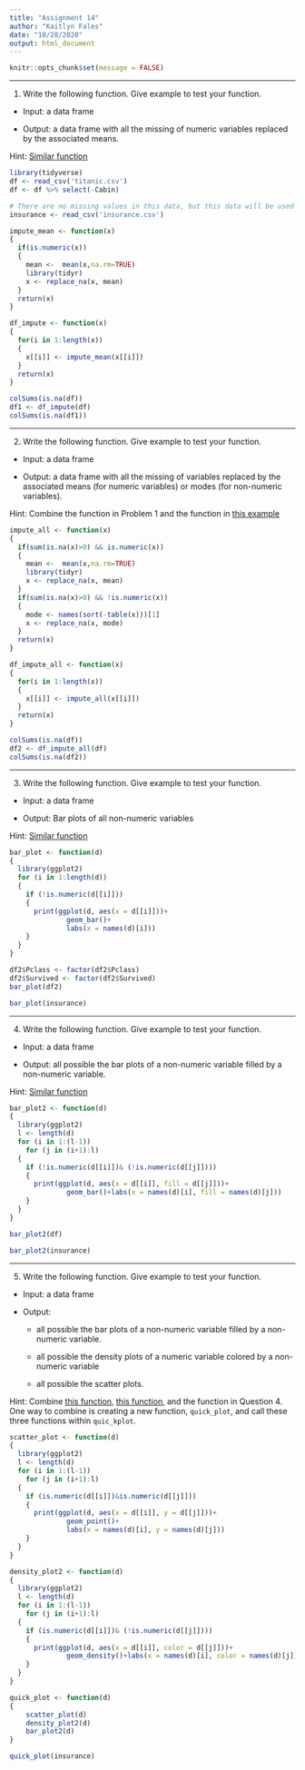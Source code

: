 ---
title: "Assignment 14"
author: "Kaitlyn Fales"
date: "10/28/2020"
output: html_document
---


```{r setup, include=FALSE}
knitr::opts_chunk$set(message = FALSE)
```

-------

1. Write the following function. Give example to test your function.

- Input: a data frame

- Output: a data frame with all the missing of numeric variables replaced by the associated means.

Hint: [Similar function](https://bryantstats.github.io/math421/gganimate/14_writing_functions.html#28)
```{r}
library(tidyverse)
df <- read_csv('titanic.csv')
df <- df %>% select(-Cabin)

# There are no missing values in this data, but this data will be used to test out the graphing functions.
insurance <- read_csv('insurance.csv')

impute_mean <- function(x)
{
  if(is.numeric(x))
  {
    mean <-  mean(x,na.rm=TRUE)
    library(tidyr)
    x <- replace_na(x, mean)
  }
  return(x)
}

df_impute <- function(x)
{
  for(i in 1:length(x))
  {
    x[[i]] <- impute_mean(x[[i]])
  }
  return(x)
}

colSums(is.na(df))
df1 <- df_impute(df)
colSums(is.na(df1))
```

-------

2. Write the following function. Give example to test your function.

- Input: a data frame

- Output: a data frame with all the missing of variables replaced by the associated means (for numeric variables) or modes (for non-numeric variables).

Hint: Combine the function in Problem 1 and the function in [this example](https://bryantstats.github.io/math421/gganimate/14_writing_functions.html#28)

```{r}
impute_all <- function(x)
{
  if(sum(is.na(x)>0) && is.numeric(x))
  {
    mean <-  mean(x,na.rm=TRUE)
    library(tidyr)
    x <- replace_na(x, mean)
  }
  if(sum(is.na(x)>0) && !is.numeric(x))
  {
    mode <- names(sort(-table(x)))[1]
    x <- replace_na(x, mode)
  }
  return(x)
}

df_impute_all <- function(x)
{
  for(i in 1:length(x))
  {
    x[[i]] <- impute_all(x[[i]])
  }
  return(x)
}

colSums(is.na(df))
df2 <- df_impute_all(df)
colSums(is.na(df2))
```

-------

3. Write the following function. Give example to test your function.

- Input: a data frame

- Output: Bar plots of all non-numeric variables

Hint: [Similar function](https://bryantstats.github.io/math421/gganimate/14_writing_functions.html#32)

```{r,warning=FALSE,message=FALSE}
bar_plot <- function(d)
{
  library(ggplot2)
  for (i in 1:length(d))
  {
    if (!is.numeric(d[[i]]))
    {
      print(ggplot(d, aes(x = d[[i]]))+ 
              geom_bar()+
              labs(x = names(d)[i]))
    }
  }
}

df2$Pclass <- factor(df2$Pclass)
df2$Survived <- factor(df2$Survived)
bar_plot(df2)

bar_plot(insurance)
```

-------

4. Write the following function. Give example to test your function.

- Input: a data frame

- Output: all possible the bar plots of a non-numeric variable filled by a non-numeric variable.

Hint: [Similar function](https://bryantstats.github.io/math421/gganimate/14_writing_functions.html#40)
```{r, warning=FALSE,message=FALSE}
bar_plot2 <- function(d)
{
  library(ggplot2)
  l <- length(d)
  for (i in 1:(l-1))
    for (j in (i+1):l)
  {
    if (!is.numeric(d[[i]])& (!is.numeric(d[[j]])))
    {
      print(ggplot(d, aes(x = d[[i]], fill = d[[j]]))+ 
              geom_bar()+labs(x = names(d)[i], fill = names(d)[j]))
    }
  }
}

bar_plot2(df)

bar_plot2(insurance)
```

-------

5. Write the following function. Give example to test your function.

- Input: a data frame

- Output: 

  - all possible the bar plots of a non-numeric variable filled by a non-numeric variable.
  
  - all possible the density plots of a numeric variable colored by a non-numeric variable
  
  - all possible the scatter plots.

Hint: Combine [this function](https://bryantstats.github.io/math421/gganimate/14_writing_functions.html#36), [this function](https://bryantstats.github.io/math421/gganimate/14_writing_functions.html#39), and the function in Question 4. One way to combine is creating a new function, `quick_plot`, and call these three functions within `quic_kplot`. 
```{r,warning=FALSE,message=FALSE}
scatter_plot <- function(d)
{
  library(ggplot2)
  l <- length(d)
  for (i in 1:(l-1))
    for (j in (i+1):l)
  {
    if (is.numeric(d[[i]])&is.numeric(d[[j]]))
    {
      print(ggplot(d, aes(x = d[[i]], y = d[[j]]))+ 
              geom_point()+
              labs(x = names(d)[i], y = names(d)[j]))
    }
  }
}

density_plot2 <- function(d)
{
  library(ggplot2)
  l <- length(d)
  for (i in 1:(l-1))
    for (j in (i+1):l)
  {
    if (is.numeric(d[[i]])& (!is.numeric(d[[j]])))
    {
      print(ggplot(d, aes(x = d[[i]], color = d[[j]]))+ 
              geom_density()+labs(x = names(d)[i], color = names(d)[j]))
    }
  }
}

quick_plot <- function(d)
{
    scatter_plot(d)
    density_plot2(d)
    bar_plot2(d)
}

quick_plot(insurance)
```

